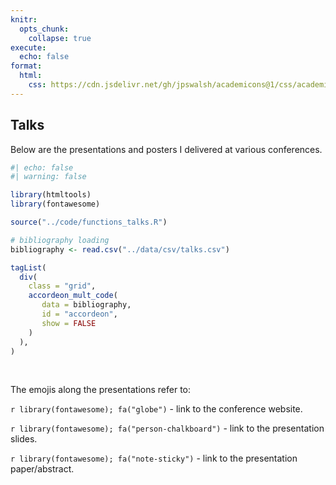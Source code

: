 ```yaml
---
knitr:
  opts_chunk: 
    collapse: true
execute: 
  echo: false
format: 
  html: 
    css: https://cdn.jsdelivr.net/gh/jpswalsh/academicons@1/css/academicons.min.css
---
```


## Talks

Below are the presentations and posters I delivered at various conferences.
<br>

```r
#| echo: false
#| warning: false

library(htmltools)
library(fontawesome)

source("../code/functions_talks.R")

# bibliography loading
bibliography <- read.csv("../data/csv/talks.csv")

tagList(
  div(
    class = "grid",
    accordeon_mult_code(
       data = bibliography,
       id = "accordeon", 
       show = FALSE
    )
  ),
)
```

<br>

The emojis along the presentations refer to:

`r library(fontawesome); fa("globe")` - link to the conference website.

`r library(fontawesome); fa("person-chalkboard")` - link to the presentation slides.

`r library(fontawesome); fa("note-sticky")` - link to the presentation paper/abstract.